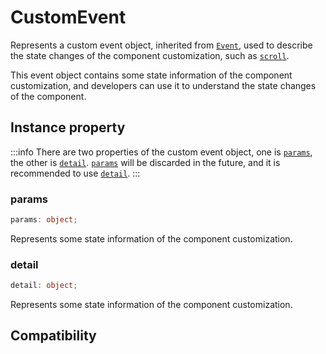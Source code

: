 # CustomEvent

Represents a custom event object, inherited from [`Event`](./event), used to describe the state changes of the component customization, such as [`scroll`](../../elements/built-in/scroll-view.mdx#bindscroll).

This event object contains some state information of the component customization, and developers can use it to understand the state changes of the component.

## Instance property

:::info
There are two properties of the custom event object, one is [`params`](#params), the other is [`detail`](#detail). [`params`](#params) will be discarded in the future, and it is recommended to use [`detail`](#detail).
:::

### params

```ts
params: object;
```

Represents some state information of the component customization.

### detail

```ts
detail: object;
```

Represents some state information of the component customization.

## Compatibility


<LegacyCompatTable metadata="lynx-api/event/CustomEvent" />
